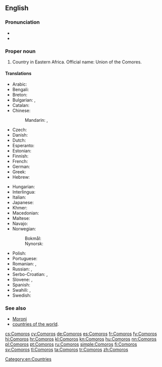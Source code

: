 ==English==
{{wikipedia}}

===Pronunciation===
* {{IPA|/ˈkam.ə.ɹoʊz/}}
* {{audio|En-us-Comoros.ogg|Audio (US)}}

===Proper noun===
{{en-proper noun}}

# Country in Eastern Africa. Official name: Union of the Comores.

====Translations====
{{trans-top|country in Eastern Africa}}
* Arabic: {{t-|ar|جزر القمر|f|p|tr=juzur al-qámar}}
* Bengali: {{t-|bn|কোমোরোস}}
* Breton: {{t-|br|Komorez}}
* Bulgarian: {{qualifier|Komori}} {{t-|bg|Комори|p|sc=Cyrl}}, {{qualifier|Komorski ostrovi}} {{t-|bg|Коморски острови|p|sc=Cyrl}}
* Catalan: {{t|ca|Comores}}
* Chinese:
*: Mandarin: {{t-|cmn|科摩羅|sc=Hani}}, {{t-|cmn|科摩罗|tr=Kēmóluó|sc=Hani}}
* Czech: {{t+|cs|Komory|m|p}}
* Danish: {{t-|da|Comorerne}}
* Dutch: {{t+|nl|Comoren}}
* Esperanto: {{t-|eo|Komoroj}}
* Estonian: {{t-|et|Komoorid}}
* Finnish: {{t+|fi|Komorit}}
* French: {{t+|fr|Comores}}
* German: {{t+|de|Komoren}}
* Greek: {{t+|el|Κομόρες}}
* Hebrew: {{t-|he|קומורו|tr=qomoro|sc=Hebr}}
{{trans-mid}}
* Hungarian: {{t+|hu|Comore-szigetek}}
* Interlingua: {{t-|ia|Comoras}}
* Italian: {{t-|it|Comore}}
* Japanese: {{t+|ja|コモロ|tr=Komoro}}
* Khmer: {{t-|km|កូម័រ|tr=ko mour|sc=Khmr}}
* Macedonian: {{t+|mk|Комори|m|p|tr=Kómori}}
* Maltese: {{t-|mt|Komoros|alt=il-Komoros}}
* Navajo: {{tø|nv|Ooljééʼ Bikéyah Yázhí}}
* Norwegian:
*: Bokmål: {{t+|no|Komorene}}
*: Nynorsk: {{t+|nn|Komorane}}
* Polish: {{t+|pl|Komory}}
* Portuguese: {{t+|pt|Comores}}
* Romanian: {{t-|ro|Comore}}, {{t-|ro|Insulele Comore}}
* Russian: {{t-|ru|Коморские острова|m|p|tr=Komórskije ostrová}}, {{t-|ru|Коморы|m|p|tr=Komóry}}
* Serbo-Croatian:  {{t-|sh|Komori|m}}, {{t-|sh|Komorska Ostrva}} {{n|p}}
* Slovene: {{t+|sl|Komori}} {{m|p}}, {{t-|sl|Komorski otoki}} {{m|p}}
* Spanish: {{t+|es|Comores}}
* Swahili: {{t+|sw|Visiwa vya Ngazija}}, {{t-|sw|Visiwa vya Komoro}}
* Swedish: {{t+|sv|Comorerna}}
{{trans-bottom}}

===See also===
* [[Moroni]]
* [[Appendix:Countries of the world|countries of the world]].
{{projectlinks
|wikipedia
|source
|page2=CIA World Fact Book, 2004/Comoros
|label2=Comoros, CIA World Fact Book 2004
|commons
|commons
|page4=Atlas of Comoros
|news
|page5=Portal:Comoros
}}

[[Category:en:Countries]]

[[cs:Comoros]]
[[cy:Comoros]]
[[de:Comoros]]
[[es:Comoros]]
[[fr:Comoros]]
[[fy:Comoros]]
[[hi:Comoros]]
[[hr:Comoros]]
[[kl:Comoros]]
[[kn:Comoros]]
[[hu:Comoros]]
[[nn:Comoros]]
[[pl:Comoros]]
[[pt:Comoros]]
[[ru:Comoros]]
[[simple:Comoros]]
[[fi:Comoros]]
[[sv:Comoros]]
[[tl:Comoros]]
[[ta:Comoros]]
[[tr:Comoros]]
[[zh:Comoros]]
